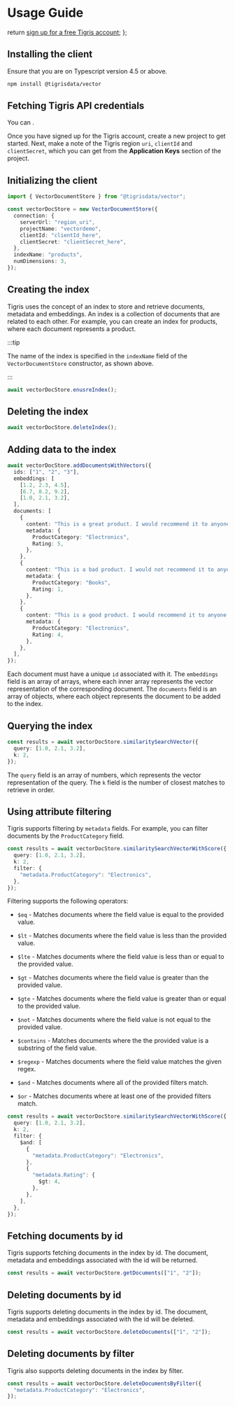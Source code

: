 # Usage Guide


  return <a href={tigrisConfig.signupUrl}>sign up for a free Tigris account</a>;
};

## Installing the client

Ensure that you are on Typescript version 4.5 or above.

```bash
npm install @tigrisdata/vector
```

## Fetching Tigris API credentials

You can <SignUp />.

Once you have signed up for the Tigris account, create a new project to get
started. Next, make a note of the Tigris region `uri`, `clientId` and
`clientSecret`, which you can get from the **Application Keys** section of the
project.

## Initializing the client

```ts
import { VectorDocumentStore } from "@tigrisdata/vector";

const vectorDocStore = new VectorDocumentStore({
  connection: {
    serverUrl: "region_uri",
    projectName: "vectordemo",
    clientId: "clientId_here",
    clientSecret: "clientSecret_here",
  },
  indexName: "products",
  numDimensions: 3,
});
```

## Creating the index

Tigris uses the concept of an index to store and retrieve documents, metadata
and embeddings. An index is a collection of documents that are related to each
other. For example, you can create an index for products, where each document
represents a product.

:::tip

The name of the index is specified in the `indexName` field of the
`VectorDocumentStore` constructor, as shown above.

:::

```ts
await vectorDocStore.enusreIndex();
```

## Deleting the index

```ts
await vectorDocStore.deleteIndex();
```

## Adding data to the index

```ts
await vectorDocStore.addDocumentsWithVectors({
  ids: ["1", "2", "3"],
  embeddings: [
    [1.2, 2.3, 4.5],
    [6.7, 8.2, 9.2],
    [1.0, 2.1, 3.2],
  ],
  documents: [
    {
      content: "This is a great product. I would recommend it to anyone.",
      metadata: {
        ProductCategory: "Electronics",
        Rating: 5,
      },
    },
    {
      content: "This is a bad product. I would not recommend it to anyone.",
      metadata: {
        ProductCategory: "Books",
        Rating: 1,
      },
    },
    {
      content: "This is a good product. I would recommend it to anyone.",
      metadata: {
        ProductCategory: "Electronics",
        Rating: 4,
      },
    },
  ],
});
```

Each document must have a unique `id` associated with it. The `embeddings` field
is an array of arrays, where each inner array represents the vector
representation of the corresponding document. The `documents` field is an array
of objects, where each object represents the document to be added to the index.

## Querying the index

```ts
const results = await vectorDocStore.similaritySearchVector({
  query: [1.0, 2.1, 3.2],
  k: 2,
});
```

The `query` field is an array of numbers, which represents the vector
representation of the query. The `k` field is the number of closest matches to
retrieve in order.

## Using attribute filtering

Tigris supports filtering by `metadata` fields. For example, you can filter
documents by the `ProductCategory` field.

```ts
const results = await vectorDocStore.similaritySearchVectorWithScore({
  query: [1.0, 2.1, 3.2],
  k: 2,
  filter: {
    "metadata.ProductCategory": "Electronics",
  },
});
```

Filtering supports the following operators:

- `$eq` - Matches documents where the field value is equal to the provided
  value.
- `$lt` - Matches documents where the field value is less than the provided
  value.
- `$lte` - Matches documents where the field value is less than or equal to the
  provided value.
- `$gt` - Matches documents where the field value is greater than the provided
  value.
- `$gte` - Matches documents where the field value is greater than or equal to
  the provided value.
- `$not` - Matches documents where the field value is not equal to the provided
  value.
- `$contains` - Matches documents where the the provided value is a substring of
  the field value.
- `$regexp` - Matches documents where the field value matches the given regex.

- `$and` - Matches documents where all of the provided filters match.
- `$or` - Matches documents where at least one of the provided filters match.

```ts
const results = await vectorDocStore.similaritySearchVectorWithScore({
  query: [1.0, 2.1, 3.2],
  k: 2,
  filter: {
    $and: [
      {
        "metadata.ProductCategory": "Electronics",
      },
      {
        "metadata.Rating": {
          $gt: 4,
        },
      },
    ],
  },
});
```

## Fetching documents by id

Tigris supports fetching documents in the index by id. The document, metadata
and embeddings associated with the id will be returned.

```ts
const results = await vectorDocStore.getDocuments(["1", "2"]);
```

## Deleting documents by id

Tigris supports deleting documents in the index by id. The document, metadata
and embeddings associated with the id will be deleted.

```ts
const results = await vectorDocStore.deleteDocuments(["1", "2"]);
```

## Deleting documents by filter

Tigris also supports deleting documents in the index by filter.

```ts
const results = await vectorDocStore.deleteDocumentsByFilter({
  "metadata.ProductCategory": "Electronics",
});
```
